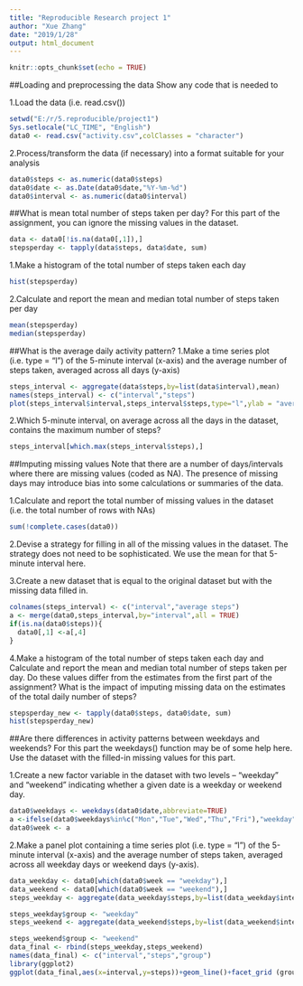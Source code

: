 ```yaml
---
title: "Reproducible Research project 1"
author: "Xue Zhang"
date: "2019/1/28"
output: html_document
---
```


```r
knitr::opts_chunk$set(echo = TRUE)
```

##Loading and preprocessing the data
Show any code that is needed to

1.Load the data (i.e. read.csv())
```r
setwd("E:/r/5.reproducible/project1")
Sys.setlocale("LC_TIME", "English")
data0 <- read.csv("activity.csv",colClasses = "character")
```

2.Process/transform the data (if necessary) into a format suitable for your analysis
```r
data0$steps <- as.numeric(data0$steps)
data0$date <- as.Date(data0$date,"%Y-%m-%d")
data0$interval <- as.numeric(data0$interval)
```

##What is mean total number of steps taken per day?
For this part of the assignment, you can ignore the missing values in the dataset.
```r
data <- data0[!is.na(data0[,1]),]
stepsperday <- tapply(data$steps, data$date, sum)
```
1.Make a histogram of the total number of steps taken each day
```r
hist(stepsperday)
```

2.Calculate and report the mean and median total number of steps taken per day
```r
mean(stepsperday)
median(stepsperday)
```

##What is the average daily activity pattern?
1.Make a time series plot (i.e. type = "l") of the 5-minute interval (x-axis) and the average number of steps taken, averaged across all days (y-axis)
```r
steps_interval <- aggregate(data$steps,by=list(data$interval),mean)
names(steps_interval) <- c("interval","steps")
plot(steps_interval$interval,steps_interval$steps,type="l",ylab = "average steps",xlab = "interval")
```

2.Which 5-minute interval, on average across all the days in the dataset, contains the maximum number of steps?
```r
steps_interval[which.max(steps_interval$steps),]
```
##Imputing missing values
Note that there are a number of days/intervals where there are missing values (coded as NA). The presence of missing days may introduce bias into some calculations or summaries of the data.

1.Calculate and report the total number of missing values in the dataset (i.e. the total number of rows with NAs)
```r
sum(!complete.cases(data0))
```
2.Devise a strategy for filling in all of the missing values in the dataset. The strategy does not need to be sophisticated. We use the mean for that 5-minute interval here.

3.Create a new dataset that is equal to the original dataset but with the missing data filled in.
```r
colnames(steps_interval) <- c("interval","average steps")
a <- merge(data0,steps_interval,by="interval",all = TRUE)
if(is.na(data0$steps)){
  data0[,1] <-a[,4]
}
```
4.Make a histogram of the total number of steps taken each day and Calculate and report the mean and median total number of steps taken per day. Do these values differ from the estimates from the first part of the assignment? What is the impact of imputing missing data on the estimates of the total daily number of steps?
```r
stepsperday_new <- tapply(data0$steps, data0$date, sum)
hist(stepsperday_new)
```

##Are there differences in activity patterns between weekdays and weekends?
For this part the weekdays() function may be of some help here. Use the dataset with the filled-in missing values for this part.

1.Create a new factor variable in the dataset with two levels -- "weekday" and "weekend" indicating whether a given date is a weekday or weekend day.
```r
data0$weekdays <- weekdays(data0$date,abbreviate=TRUE)
a <-ifelse(data0$weekdays%in%c("Mon","Tue","Wed","Thu","Fri"),"weekday","weekend")
data0$week <- a
```

2.Make a panel plot containing a time series plot (i.e. type = "l") of the 5-minute interval (x-axis) and the average number of steps taken, averaged across all weekday days or weekend days (y-axis). 
```r
data_weekday <- data0[which(data0$week == "weekday"),]
data_weekend <- data0[which(data0$week == "weekend"),]
steps_weekday <- aggregate(data_weekday$steps,by=list(data_weekday$interval),mean)

steps_weekday$group <- "weekday"
steps_weekend <- aggregate(data_weekend$steps,by=list(data_weekend$interval),mean)

steps_weekend$group <- "weekend"
data_final <- rbind(steps_weekday,steps_weekend)
names(data_final) <- c("interval","steps","group")
library(ggplot2)
ggplot(data_final,aes(x=interval,y=steps))+geom_line()+facet_grid (group~.)

```

